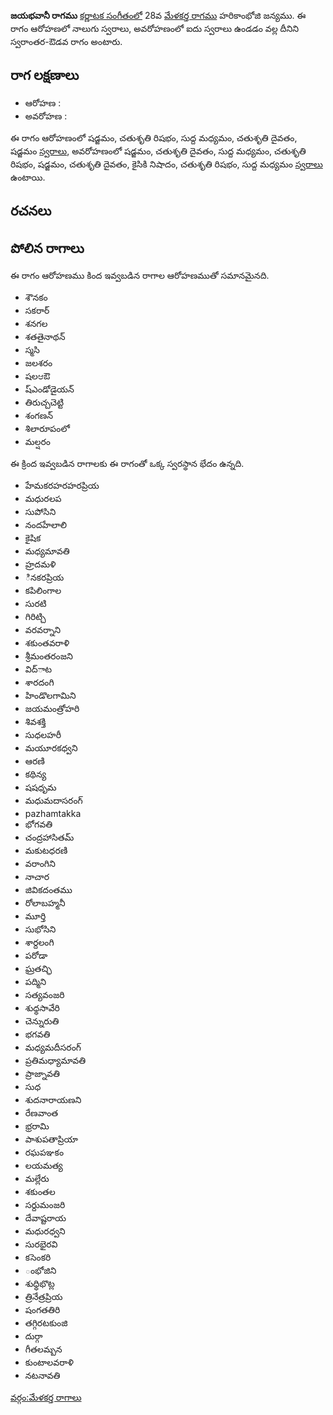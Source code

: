 {{Infobox ragam
	| name          	= జయభవానీ
	| synonym	    	= 
	| mela          	= 
	| chakra        	= 
	| janaka        	= 
	| type          	= స్వరాంతర-ఔడవ
	| arohanam      	= {{svaraC|S|R2|M1|D2|S'}} 
	| avarohanam    	= {{svaraC|S'|D2|M1|R2|S|D2|N2|R2|M1}}
	| jeeva         	=
	| chhaya        	=
	| nyasa         	=
	| vishesha      	= 
	| equivalent  		= 
}}
{{కర్ణాటక సంగీత రాగాలు}}
'''జయభవానీ రాగము''' [[కర్ణాటక సంగీతం]]లో 28వ [[మేళకర్త రాగము]] హరికాంభోజి జన్యము.  ఈ రాగం ఆరోహణలో నాలుగు స్వరాలు, అవరోహణంలో ఐదు స్వరాలు ఉండడం వల్ల దీనిని స్వరాంతర-ఔడవ రాగం అంటారు.


==రాగ లక్షణాలు==


* ఆరోహణ : {{svaraC|S|R2|M1|D2|S'}} 
* అవరోహణ : {{svaraC|S'|D2|M1|R2|S|D2|N2|R2|M1}}

ఈ రాగం ఆరోహణంలో షడ్జమం, చతుశృతి రిషభం, సుద్ద మధ్యమం, చతుశృతి దైవతం, షడ్జమం [[స్వరాలు]], అవరోహణంలో షడ్జమం, చతుశృతి దైవతం, సుద్ద మధ్యమం, చతుశృతి రిషభం, షడ్జమం, చతుశృతి దైవతం, కైసికి నిషాదం, చతుశృతి రిషభం, సుద్ద మధ్యమం [[స్వరాలు]] ఉంటాయి.

==రచనలు==



==పోలిన రాగాలు==
ఈ రాగం ఆరోహణము కింద ఇవ్వబడిన రాగాల ఆరోహణముతో సమానమైనది.
* శౌనకం
* సకరార్
* శనగల
* శతతైనాథన్
* స్మసి
* జలశరం
* షలಆఔ
* ష్ఎండోడైయన్
* తిరుచ్చచెట్టి
* శంగణన్
* శిలారూపంలో
* మల్షరం

ఈ క్రింద ఇవ్వబడిన రాగాలకు ఈ రాగంతో ఒక్క స్వరస్థాన భేదం ఉన్నది.
* హేమకరహరహరప్రియ
* మధురలప
* సుపోసిని
* నందహేలాలి
* కైషిక
* మధ్యమావతి
* హ్రదమళి
* ినకరప్రియ
* కపిలింగాల
* సురటి
* గిరిట్చి
* వరవర్నాని
* శకుంతవరాళి
* శ్రీమంతరంజని
* విద్ాట
* శారదంగి
* హిండొలగామిని
* జయమంత్రోహరి
* శివశక్తి
* సుధలహరీ
* మయూరకధ్వని
* ఆరణి
* కథిన్య
* షషధృమ
* మధుమదాసరంగ్
* pazhamtakka
* భోగవతి
* చంద్రహాసితమ్
* మకుటధరణి
* వరాంగిని
* నాచార
* జివికదంతము
* రోలాబహ్మనీ
* మూర్తి
* సుభోసిని
* శార్దలంగి
* పరోడా
* ఘ్రతచ్ఛి
* పద్మిని
* సత్యవంజరి
* శుధ్ధసావేరి
* చెన్నురుతి
* భగవతి
* మధ్యమదీసరంగ్
* ప్రతిమధ్యామావతి
* ప్రాజ్నావతి
* సుధ
* శుదనారాయణని
* రేణవాంత
* భ్రరామి
* పాశుపతాప్రియా
* రఘపఞకం
* లయమత్య
* మల్లేరు
* శకుంతల
* సర్దుమంజరి
* దేవాష్టరాయ
* మధురధ్వని
* సురభైరవి
* కసెంకరి
* ంభోజిని
* శుధ్ధిభొట్ల
* త్రినేత్రప్రియ
* షంగతతిరి
* తగ్గిరటకుంజి
* దుర్గా
* గీతలమ్బన
* కుంటాలవరాళి
* నటనావతి



[[వర్గం:మేళకర్త రాగాలు]]